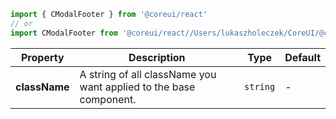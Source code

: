 
```jsx
import { CModalFooter } from '@coreui/react'
// or
import CModalFooter from '@coreui/react//Users/lukaszholeczek/CoreUI/@coreui/react/packages/coreui-react/src/components/modal/CModalFooter'
```

| Property | Description | Type | Default |
| --- | --- | --- | --- |
| **className** | A string of all className you want applied to the base component. | `string` | - |

